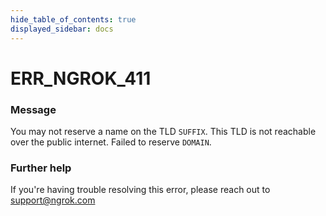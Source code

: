 ```yaml
---
hide_table_of_contents: true
displayed_sidebar: docs
---
```



# ERR_NGROK_411

### Message
You may not reserve a name on the TLD `SUFFIX`. This TLD is not reachable over the public internet. Failed to reserve `DOMAIN`.

<ErrorDetails error='err_ngrok_411' />


### Further help
If you're having trouble resolving this error, please reach out to [support@ngrok.com](mailto:support@ngrok.com?subject=Help%20with%20ERR_NGROK_411)

